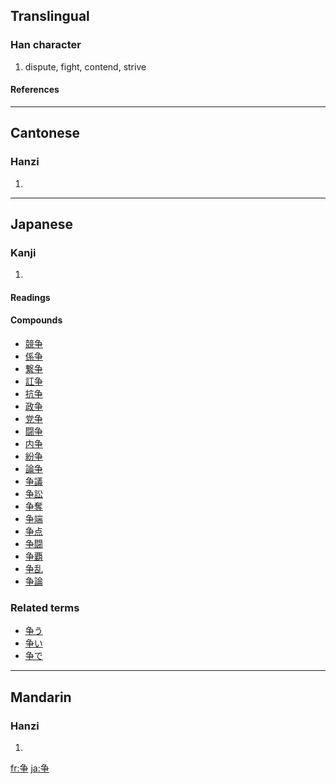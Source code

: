 {{see|爭}}<!-- may be replaced by zh-forms -->

==Translingual==
===Han character===
{{Han char|rad=亅|as=05|sn=6|four=|canj=弓尸木 (NSD)}}
# dispute, fight, contend, strive
====References====
{{Han ref|kx=0137.301|dkj=00236|hdz=10324.120|uh=4E89|ud=20105}}
----
==Cantonese==
===Hanzi===
{{yue-hanzi|jyut=|y=jaang1, jang1}}
# {{defn|Cantonese}}
----
==Japanese==
===Kanji===
{{ja-kanji|grade=|rs=亅05}}
# {{defn|Japanese}}
====Readings====
{{ja-readings|on=[[そう]] ([[sō]])|kun=[[あらそう]] ([[争う]], [[arasou]]), [[あらそい]] ([[争い]], [[arasoi]]), [[いかでか]] ([[ikadeka]])}}
====Compounds====
*[[競争]]
*[[係争]]
*[[繋争]]
*[[訌争]]
*[[抗争]]
*[[政争]]
*[[党争]]
*[[闘争]]
*[[内争]]
*[[紛争]]
*[[論争]]
*[[争議]]
*[[争訟]]
*[[争奪]]
*[[争端]]
*[[争点]]
*[[争闘]]
*[[争覇]]
*[[争乱]]
*[[争論]]


===Related terms===
*[[争う]]
*[[争い]]
*[[争で]]
----
==Mandarin==
===Hanzi===
{{cmn-hanzi|tra=爭|pin=[[zhēng]] (zheng1), [[zhèng]] (zheng4)|wg=cheng<sup>1</sup>, cheng<sup>4</sup>}}
# {{defn|Mandarin}}

[[fr:争]]
[[ja:争]]
